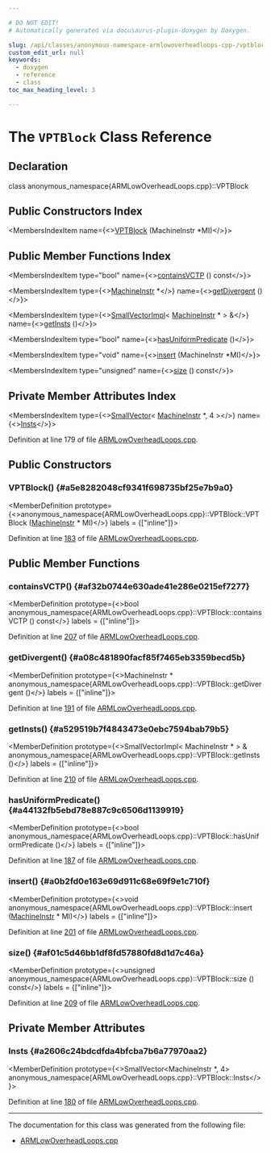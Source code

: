 ```yaml
---

# DO NOT EDIT!
# Automatically generated via docusaurus-plugin-doxygen by Doxygen.

slug: /api/classes/anonymous-namespace-armlowoverheadloops-cpp-/vptblock
custom_edit_url: null
keywords:
  - doxygen
  - reference
  - class
toc_max_heading_level: 3

---
```





# The `VPTBlock` Class Reference

<DoxygenPage pluginConfig={pluginConfig}>



## Declaration

<CodeBlock>class anonymous_namespace{ARMLowOverheadLoops.cpp}::VPTBlock</CodeBlock>

## Public Constructors Index

<MembersIndex>

<MembersIndexItem
  name={<><a href="#a5e8282048cf9341f698735bf25e7b9a0">VPTBlock</a> (MachineInstr &#42;MI)</>}>
</MembersIndexItem>

</MembersIndex>

## Public Member Functions Index

<MembersIndex>

<MembersIndexItem
  type="bool"
  name={<><a href="#af32b0744e630ade41e286e0215ef7277">containsVCTP</a> () const</>}>
</MembersIndexItem>

<MembersIndexItem
  type={<><a href="/docs/api/classes/llvm/machineinstr">MachineInstr</a> &#42;</>}
  name={<><a href="#a08c481890facf85f7465eb3359becd5b">getDivergent</a> ()</>}>
</MembersIndexItem>

<MembersIndexItem
  type={<><a href="/docs/api/classes/llvm/smallvectorimpl">SmallVectorImpl</a>&lt; <a href="/docs/api/classes/llvm/machineinstr">MachineInstr</a> &#42; &gt; &amp;</>}
  name={<><a href="#a529519b7f4843473e0ebc7594bab79b5">getInsts</a> ()</>}>
</MembersIndexItem>

<MembersIndexItem
  type="bool"
  name={<><a href="#a44132fb5ebd78e887c9c6506d1139919">hasUniformPredicate</a> ()</>}>
</MembersIndexItem>

<MembersIndexItem
  type="void"
  name={<><a href="#a0b2fd0e163e69d911c68e69f9e1c710f">insert</a> (MachineInstr &#42;MI)</>}>
</MembersIndexItem>

<MembersIndexItem
  type="unsigned"
  name={<><a href="#af01c5d46bb1df8fd57880fd8d1d7c46a">size</a> () const</>}>
</MembersIndexItem>

</MembersIndex>

## Private Member Attributes Index

<MembersIndex>

<MembersIndexItem
  type={<><a href="/docs/api/classes/llvm/smallvector">SmallVector</a>&lt; <a href="/docs/api/classes/llvm/machineinstr">MachineInstr</a> &#42;, 4 &gt;</>}
  name={<><a href="#a2606c24bdcdfda4bfcba7b6a77970aa2">Insts</a></>}>
</MembersIndexItem>

</MembersIndex>


Definition at line 179 of file <a href="/docs/api/files/lib/lib/target/lib/target/arm/armlowoverheadloops-cpp">ARMLowOverheadLoops.cpp</a>.

<SectionDefinition>

## Public Constructors

### VPTBlock() {#a5e8282048cf9341f698735bf25e7b9a0}

<MemberDefinition
  prototype={<>anonymous&#95;namespace&#123;ARMLowOverheadLoops.cpp&#125;::VPTBlock::VPTBlock (<a href="/docs/api/classes/llvm/machineinstr">MachineInstr</a> &#42; MI)</>}
  labels = {["inline"]}>

Definition at line <a href="/docs/api/files/lib/lib/target/lib/target/arm/armlowoverheadloops-cpp/#l00183">183</a> of file <a href="/docs/api/files/lib/lib/target/lib/target/arm/armlowoverheadloops-cpp">ARMLowOverheadLoops.cpp</a>.
</MemberDefinition>

</SectionDefinition>

<SectionDefinition>

## Public Member Functions

### containsVCTP() {#af32b0744e630ade41e286e0215ef7277}

<MemberDefinition
  prototype={<>bool anonymous&#95;namespace&#123;ARMLowOverheadLoops.cpp&#125;::VPTBlock::containsVCTP () const</>}
  labels = {["inline"]}>

Definition at line <a href="/docs/api/files/lib/lib/target/lib/target/arm/armlowoverheadloops-cpp/#l00207">207</a> of file <a href="/docs/api/files/lib/lib/target/lib/target/arm/armlowoverheadloops-cpp">ARMLowOverheadLoops.cpp</a>.
</MemberDefinition>

### getDivergent() {#a08c481890facf85f7465eb3359becd5b}

<MemberDefinition
  prototype={<>MachineInstr &#42; anonymous&#95;namespace&#123;ARMLowOverheadLoops.cpp&#125;::VPTBlock::getDivergent ()</>}
  labels = {["inline"]}>

Definition at line <a href="/docs/api/files/lib/lib/target/lib/target/arm/armlowoverheadloops-cpp/#l00191">191</a> of file <a href="/docs/api/files/lib/lib/target/lib/target/arm/armlowoverheadloops-cpp">ARMLowOverheadLoops.cpp</a>.
</MemberDefinition>

### getInsts() {#a529519b7f4843473e0ebc7594bab79b5}

<MemberDefinition
  prototype={<>SmallVectorImpl&lt; MachineInstr &#42; &gt; &amp; anonymous&#95;namespace&#123;ARMLowOverheadLoops.cpp&#125;::VPTBlock::getInsts ()</>}
  labels = {["inline"]}>

Definition at line <a href="/docs/api/files/lib/lib/target/lib/target/arm/armlowoverheadloops-cpp/#l00210">210</a> of file <a href="/docs/api/files/lib/lib/target/lib/target/arm/armlowoverheadloops-cpp">ARMLowOverheadLoops.cpp</a>.
</MemberDefinition>

### hasUniformPredicate() {#a44132fb5ebd78e887c9c6506d1139919}

<MemberDefinition
  prototype={<>bool anonymous&#95;namespace&#123;ARMLowOverheadLoops.cpp&#125;::VPTBlock::hasUniformPredicate ()</>}
  labels = {["inline"]}>

Definition at line <a href="/docs/api/files/lib/lib/target/lib/target/arm/armlowoverheadloops-cpp/#l00187">187</a> of file <a href="/docs/api/files/lib/lib/target/lib/target/arm/armlowoverheadloops-cpp">ARMLowOverheadLoops.cpp</a>.
</MemberDefinition>

### insert() {#a0b2fd0e163e69d911c68e69f9e1c710f}

<MemberDefinition
  prototype={<>void anonymous&#95;namespace&#123;ARMLowOverheadLoops.cpp&#125;::VPTBlock::insert (<a href="/docs/api/classes/llvm/machineinstr">MachineInstr</a> &#42; MI)</>}
  labels = {["inline"]}>

Definition at line <a href="/docs/api/files/lib/lib/target/lib/target/arm/armlowoverheadloops-cpp/#l00201">201</a> of file <a href="/docs/api/files/lib/lib/target/lib/target/arm/armlowoverheadloops-cpp">ARMLowOverheadLoops.cpp</a>.
</MemberDefinition>

### size() {#af01c5d46bb1df8fd57880fd8d1d7c46a}

<MemberDefinition
  prototype={<>unsigned anonymous&#95;namespace&#123;ARMLowOverheadLoops.cpp&#125;::VPTBlock::size () const</>}
  labels = {["inline"]}>

Definition at line <a href="/docs/api/files/lib/lib/target/lib/target/arm/armlowoverheadloops-cpp/#l00209">209</a> of file <a href="/docs/api/files/lib/lib/target/lib/target/arm/armlowoverheadloops-cpp">ARMLowOverheadLoops.cpp</a>.
</MemberDefinition>

</SectionDefinition>

<SectionDefinition>

## Private Member Attributes

### Insts {#a2606c24bdcdfda4bfcba7b6a77970aa2}

<MemberDefinition
  prototype={<>SmallVector&lt;MachineInstr &#42;, 4&gt; anonymous&#95;namespace&#123;ARMLowOverheadLoops.cpp&#125;::VPTBlock::Insts</>}>

Definition at line <a href="/docs/api/files/lib/lib/target/lib/target/arm/armlowoverheadloops-cpp/#l00180">180</a> of file <a href="/docs/api/files/lib/lib/target/lib/target/arm/armlowoverheadloops-cpp">ARMLowOverheadLoops.cpp</a>.
</MemberDefinition>

</SectionDefinition>

<hr/>

The documentation for this class was generated from the following file:

<ul>
<li><a href="/docs/api/files/lib/lib/target/lib/target/arm/armlowoverheadloops-cpp">ARMLowOverheadLoops.cpp</a></li>
</ul>

</DoxygenPage>
